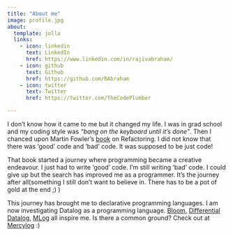 ```yaml
---
title: "About me"
image: profile.jpg
about:
  template: jolla
  links:
    - icon: linkedin
      text: LinkedIn
      href: https://www.linkedin.com/in/rajivabraham/
    - icon: github
      text: Github
      href: https://github.com/RAbraham
    - icon: twitter
      text: Twitter
      href: https://twitter.com/TheCodePlumber 

---
```


I don't know how it came to me but it changed my life. I was in grad school and my coding style was *"bang on the keyboard until it's done"*. Then I chanced upon Martin Fowler's [book](https://martinfowler.com/books/refactoring.html) on Refactoring. I did not know that there was 'good' code and 'bad' code. It was supposed to be just code!

That book started a journey where programming became a creative endeavour. I just had to write 'good' code. I'm still writing 'bad' code. I could give up but the search has improved me as a programmer. It's the journey after all(something I still don't want to believe in. There has to be a pot of gold at the end ;) )

This journey has brought me to declarative programming languages. I am now investigating Datalog as a programming language. [Bloom](http://bloom-lang.net/index.html), [Differential Datalog](https://github.com/vmware/differential-datalog), [MLog](http://www.vldb.org/pvldb/vol10/p1933-zhang.pdf) all inspire me. Is there a common ground? Check out at [Mercylog](https://github.com/RAbraham/mercylog) :)
